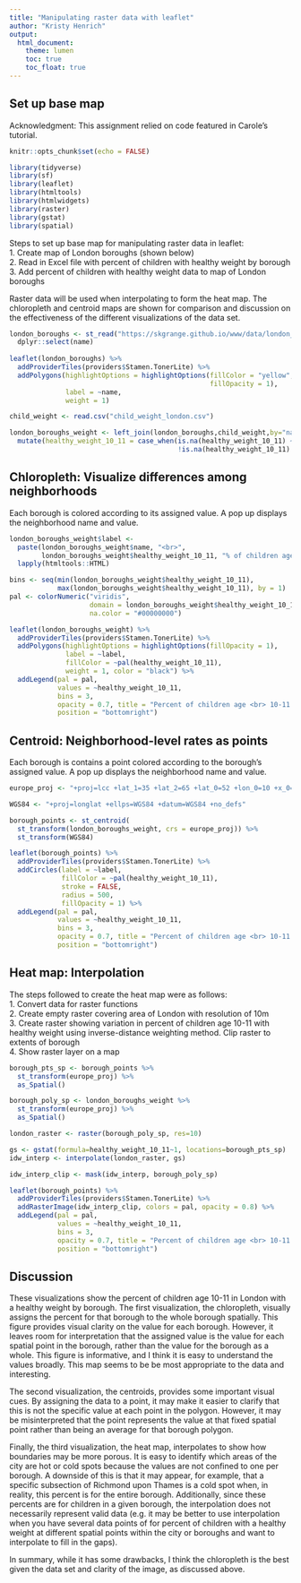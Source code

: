 ```yaml
---
title: "Manipulating raster data with leaflet"
author: "Kristy Henrich"
output: 
  html_document:
    theme: lumen
    toc: true
    toc_float: true
---
```

## Set up base map

Acknowledgment: This assignment relied on code featured in Carole's tutorial.

```r
knitr::opts_chunk$set(echo = FALSE)
```

```r
library(tidyverse)
library(sf)
library(leaflet)
library(htmltools)
library(htmlwidgets)
library(raster)
library(gstat)
library(spatial)
```

Steps to set up base map for manipulating raster data in leaflet:   
  1. Create map of London boroughs (shown below)    
  2. Read in Excel file with percent of children with healthy weight by borough   
  3. Add percent of children with healthy weight data to map of London boroughs   

Raster data will be used when interpolating to form the heat map. The chloropleth and centroid maps are shown for comparison and discussion on the effectiveness of the different visualizations of the data set.

```r
london_boroughs <- st_read("https://skgrange.github.io/www/data/london_boroughs.json", quiet = TRUE) %>%
  dplyr::select(name)
 
leaflet(london_boroughs) %>%
  addProviderTiles(providers$Stamen.TonerLite) %>%
  addPolygons(highlightOptions = highlightOptions(fillColor = "yellow",
                                                  fillOpacity = 1),
              label = ~name,
              weight = 1)
```

```r
child_weight <- read.csv("child_weight_london.csv")
```


```r

london_boroughs_weight <- left_join(london_boroughs,child_weight,by="name") %>%
  mutate(healthy_weight_10_11 = case_when(is.na(healthy_weight_10_11) ~ round(mean(healthy_weight_10_11, na.rm = TRUE),1),
                                          !is.na(healthy_weight_10_11) ~ healthy_weight_10_11))
```

## Chloropleth: Visualize differences among neighborhoods
Each borough is colored according to its assigned value. A pop up displays the neighborhood name and value.

```r
london_boroughs_weight$label <- 
  paste(london_boroughs_weight$name, "<br>", 
        london_boroughs_weight$healthy_weight_10_11, "% of children age 10-11 with healthy weight") %>% 
  lapply(htmltools::HTML)

bins <- seq(min(london_boroughs_weight$healthy_weight_10_11),
            max(london_boroughs_weight$healthy_weight_10_11), by = 1)
pal <- colorNumeric("viridis", 
                    domain = london_boroughs_weight$healthy_weight_10_11,
                    na.color = "#00000000")

leaflet(london_boroughs_weight) %>%
  addProviderTiles(providers$Stamen.TonerLite) %>%
  addPolygons(highlightOptions = highlightOptions(fillOpacity = 1),
              label = ~label,
              fillColor = ~pal(healthy_weight_10_11),
              weight = 1, color = "black") %>% 
  addLegend(pal = pal, 
            values = ~healthy_weight_10_11,
            bins = 3,
            opacity = 0.7, title = "Percent of children age <br> 10-11 with healthy weight",
            position = "bottomright")
```

## Centroid: Neighborhood-level rates as points
Each borough is contains a point colored according to the borough's assigned value. A pop up displays the neighborhood name and value.

```r
europe_proj <- "+proj=lcc +lat_1=35 +lat_2=65 +lat_0=52 +lon_0=10 +x_0=4000000 +y_0=2800000 +ellps=GRS80 +units=m +no_defs"

WGS84 <- "+proj=longlat +ellps=WGS84 +datum=WGS84 +no_defs"

borough_points <- st_centroid(
  st_transform(london_boroughs_weight, crs = europe_proj)) %>%
  st_transform(WGS84)

leaflet(borough_points) %>%
  addProviderTiles(providers$Stamen.TonerLite) %>%
  addCircles(label = ~label,
             fillColor = ~pal(healthy_weight_10_11),
             stroke = FALSE, 
             radius = 500, 
             fillOpacity = 1) %>% 
  addLegend(pal = pal, 
            values = ~healthy_weight_10_11,
            bins = 3,
            opacity = 0.7, title = "Percent of children age <br> 10-11 with healthy weight",
            position = "bottomright")
```

## Heat map: Interpolation
The steps followed to create the heat map were as follows:    
  1. Convert data for raster functions    
  2. Create empty raster covering area of London with resolution of 10m   
  3. Create raster showing variation in percent of children age 10-11 with healthy weight using inverse-distance weighting method. Clip raster to extents of borough   
  4. Show raster layer on a map   
```r
borough_pts_sp <- borough_points %>%
  st_transform(europe_proj) %>%
  as_Spatial()

borough_poly_sp <- london_boroughs_weight %>%
  st_transform(europe_proj) %>%
  as_Spatial()
```

```r
london_raster <- raster(borough_poly_sp, res=10)
```

```r
gs <- gstat(formula=healthy_weight_10_11~1, locations=borough_pts_sp)
idw_interp <- interpolate(london_raster, gs)

idw_interp_clip <- mask(idw_interp, borough_poly_sp)
```

```r
leaflet(borough_points) %>%
  addProviderTiles(providers$Stamen.TonerLite) %>%
  addRasterImage(idw_interp_clip, colors = pal, opacity = 0.8) %>% 
  addLegend(pal = pal, 
            values = ~healthy_weight_10_11,
            bins = 3,
            opacity = 0.7, title = "Percent of children age <br> 10-11 with healthy weight",
            position = "bottomright")
```

## Discussion
These visualizations show the percent of children age 10-11 in London with a healthy weight by borough. The first visualization, the chloropleth, visually assigns the percent for that borough to the whole borough spatially. This figure provides visual clarity on the value for each borough. However, it leaves room for interpretation that the assigned value is the value for each spatial point in the borough, rather than the value for the borough as a whole. This figure is informative, and I think it is easy to understand the values broadly. This map seems to be be most appropriate to the data and interesting.

The second visualization, the centroids, provides some important visual cues. By assigning the data to a point, it may make it easier to clarify that this is not the specific value at each point in the polygon. However, it may be misinterpreted that the point represents the value at that fixed spatial point rather than being an average for that borough polygon.

Finally, the third visualization, the heat map, interpolates to show how boundaries may be more porous. It is easy to identify which areas of the city are hot or cold spots because the values are not confined to one per borough. A downside of this is that it may appear, for example, that a specific subsection of Richmond upon Thames is a cold spot when, in reality, this percent is for the entire borough. Additionally, since these percents are for children in a given borough, the interpolation does not necessarily represent valid data (e.g. it may be better to use interpolation when you have several data points of for percent of children with a healthy weight at different spatial points within the city or boroughs and want to interpolate to fill in the gaps). 

In summary, while it has some drawbacks, I think the chloropleth is the best given the data set and clarity of the image, as discussed above.



